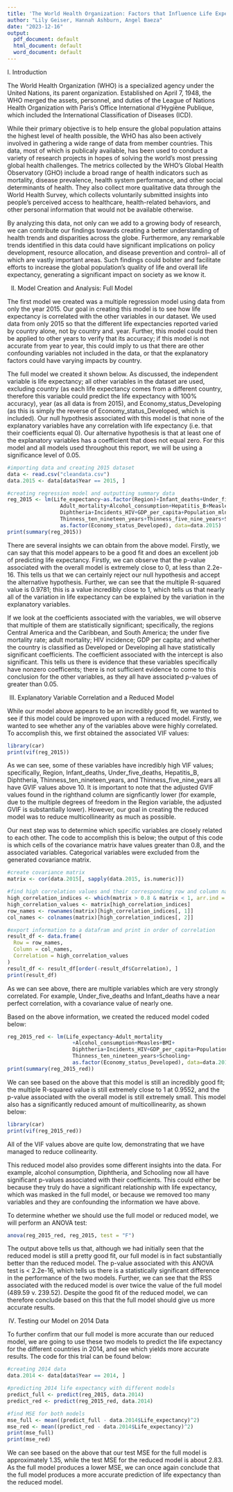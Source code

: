 ```yaml
---
title: 'The World Health Organization: Factors that Influence Life Expectancy'
author: "Lily Geiser, Hannah Ashburn, Angel Baeza"
date: "2023-12-16"
output:
  pdf_document: default
  html_document: default
  word_document: default
---
```


I. Introduction

The World Health Organization (WHO) is a specialized agency under the United Nations, its parent organization. Established on April 7, 1948, the WHO merged the assets, personnel, and duties of the League of Nations Health Organization with Paris's Office International d'Hygiène Publique, which included the International Classification of Diseases (ICD).

While their primary objective is to help ensure the global population attains the highest level of health possible, the WHO has also been actively involved in gathering a wide range of data from member countries. This data, most of which is publicaly available, has been used to conduct a variety of research projects in hopes of solving the world's most pressing global health challenges. The metrics collected by the WHO's Global Health Observatory (GHO) include a broad range of health indicators such as mortality, disease prevalence, health system performance, and other social determinants of health. They also collect more qualitative data through the World Health Survey, which collects voluntarily submitted insights into people's perceived access to healthcare, health-related behaviors, and other personal information that would not be available otherwise. 

By analyzing this data, not only can we add to a growing body of research, we can contribute our findings towards creating a better understanding of health trends and disparities across the globe. Furthermore, any remarkable trends identified in this data could have significant implications on policy development, resource allocation, and disease prevention and control-- all of which are vastly important areas. Such findings could bolster and facilitate efforts to increase the global population's quality of life and overall life expectancy, generating a significant impact on society as we know it. 

II. Model Creation and Analysis: Full Model

The first model we created was a multiple regression model using data from only the year 2015. Our goal in creating this model is to see how life expectancy is correlated with the other variables in our dataset. We used data from only 2015 so that the different life expectancies reported varied by country alone, not by country and. year. Further, this model could then be applied to other years to verify that its accuracy; if this model is not accurate from year to year, this could imply to us that there are other confounding variables not included in the data, or that the explanatory factors could have varying impacts by country.

The full model we created it shown below. As discussed, the independent variable is life expectancy; all other variables in the dataset are used, excluding country (as each life expectancy comes from a different country, therefore this variable could predict the life expectancy with 100% accuracy), year (as all data is from 2015), and Economy_status_Developing (as this is simply the reverse of Economy_status_Developed, which is included). Our null hypothesis associated with this model is that none of the explanatory variables have any correlation with life expectancy (i.e. that their coefficients equal 0). Our alternative hypothesis is that at least one of the explanatory variables has a coefficient that does not equal zero. For this model and all models used throughout this report, we will be using a significance level of 0.05.

```r
#importing data and creating 2015 dataset
data <- read.csv("cleandata.csv")
data.2015 <- data[data$Year == 2015, ]

#creating regression model and outputting summary data
reg_2015 <- lm(Life_expectancy~as.factor(Region)+Infant_deaths+Under_five_deaths+
                 Adult_mortality+Alcohol_consumption+Hepatitis_B+Measles+BMI+Polio+
                 Diphtheria+Incidents_HIV+GDP_per_capita+Population_mln+
                 Thinness_ten_nineteen_years+Thinness_five_nine_years+Schooling+
                 as.factor(Economy_status_Developed), data=data.2015)
print(summary(reg_2015))
```

There are several insights we can obtain from the above model. Firstly, we can say that this model appears to be a good fit and does an excellent job of predicting life expectancy. Firstly, we can observe that the p-value associated with the overall model is extremely close to 0, at less than 2.2e-16. This tells us that we can certainly reject our null hypothesis and accept the alternative hypothesis. Further, we can see that the multiple R-squared value is 0.9781; this is a value incredibly close to 1, which tells us that nearly all of the variation in life expectancy can be explained by the variation in the explanatory variables.

If we look at the coefficients associated with the variables, we will observe that multiple of them are statistically significant; specifically, the regions Central America and the Caribbean, and South America; the under five mortality rate; adult mortality; HIV incidence; GDP per capita; and whether the country is classified as Developed or Developing all have statistically significant coefficients. The coefficient associated with the intercept is also significant. This tells us there is evidence that these variables specifically have nonzero coefficents; there is not sufficient evidence to come to this conclusion for the other variables, as they all have associated p-values of greater than 0.05. 

III. Explanatory Variable Correlation and a Reduced Model

While our model above appears to be an incredibly good fit, we wanted to see if this model could be improved upon with a reduced model. Firstly, we wanted to see whether any of the variables above were highly correlated. To accomplish this, we first obtained the associated VIF values:

```r
library(car)
print(vif(reg_2015))
```

As we can see, some of these variables have incredibly high VIF values; specifically, Region, Infant_deaths, Under_five_deaths, Hepatitis_B, Diphtheria, Thinness_ten_nineteen_years, and Thinness_five_nine_years all have GVIF values above 10. It is important to note that the adjusted GVIF values found in the righthand column are signficantly lower (for example, due to the multiple degrees of freedom in the Region variable, the adjusted GVIF is substantially lower). However, our goal in creating the reduced model was to reduce multicollinearity as much as possible. 

Our next step was to determine which specific variables are closely related to each other. The code to accomplish this is below; the output of this code is which cells of the covariance matrix have values greater than 0.8, and the associated variables. Categorical variables were excluded from the generated covariance matrix.

```r
#create covariance matrix
matrix <- cor(data.2015[, sapply(data.2015, is.numeric)])

#find high correlation values and their corresponding row and column names
high_correlation_indices <- which(matrix > 0.8 & matrix < 1, arr.ind = TRUE)
high_correlation_values <- matrix[high_correlation_indices]
row_names <- rownames(matrix)[high_correlation_indices[, 1]]
col_names <- colnames(matrix)[high_correlation_indices[, 2]]

#export information to a datafram and print in order of correlation
result_df <- data.frame(
  Row = row_names,
  Column = col_names,
  Correlation = high_correlation_values
)
result_df <- result_df[order(-result_df$Correlation), ]
print(result_df)
```

As we can see above, there are multiple variables which are very strongly correlated. For example, Under_five_deaths and Infant_deaths have a near perfect correlation, with a covariance value of nearly one. 

Based on the above information, we created the reduced model coded below:

```r
reg_2015_red <- lm(Life_expectancy~Adult_mortality
                     +Alcohol_consumption+Measles+BMI+
                     Diphtheria+Incidents_HIV+GDP_per_capita+Population_mln+
                     Thinness_ten_nineteen_years+Schooling+
                     as.factor(Economy_status_Developed), data=data.2015)
print(summary(reg_2015_red))
```

We can see based on the above that this model is still an incredibly good fit; the multiple R-squared value is still extremely close to 1 at 0.9552, and the p-value associated with the overall model is still extremely small. This model also has a significantly reduced amount of multicollinearity, as shown below:

```r
library(car)
print(vif(reg_2015_red))
```

All of the VIF values above are quite low, demonstrating that we have managed to reduce collinearity.

This reduced model also provides some different insights into the data. For example, alcohol consumption, Diphtheria, and Schooling now all have significant p-values associated with their coefficients. This could either be because they truly do have a significant relationship with life expectancy, which was masked in the full model, or because we removed too many variables and they are confounding the information we have above.

To determine whether we should use the full model or reduced model, we will perform an ANOVA test:

```r
anova(reg_2015_red, reg_2015, test = "F")
```

The output above tells us that, although we had initially seen that the reduced model is still a pretty good fit, our full model is in fact substantially better than the reduced model. The p-value associated with this ANOVA test is < 2.2e-16, which tells us there is a statistically significant difference in the performance of the two models. Further, we can see that the RSS associated with the reduced model is over twice the value of the full model (489.59 v. 239.52). Despite the good fit of the reduced model, we can therefore conclude based on this that the full model should give us more accurate results.

IV. Testing our Model on 2014 Data

To further confirm that our full model is more accurate than our reduced model, we are going to use these two models to predict the life expectancy for the different countries in 2014, and see which yields more accurate results. The code for this trial can be found below:

```r
#creating 2014 data
data.2014 <- data[data$Year == 2014, ]

#predicting 2014 life expectancy with different models
predict_full <- predict(reg_2015, data.2014)
predict_red <- predict(reg_2015_red, data.2014)

#find MSE for both models
mse_full <- mean((predict_full - data.2014$Life_expectancy)^2)
mse_red <- mean((predict_red - data.2014$Life_expectancy)^2)
print(mse_full)
print(mse_red)
```

We can see based on the above that our test MSE for the full model is approximately 1.35, while the test MSE for the reduced model is about 2.83. As the full model produces a lower MSE, we can once again conclude that the full model produces a more accurate prediction of life expectancy than the reduced model.


